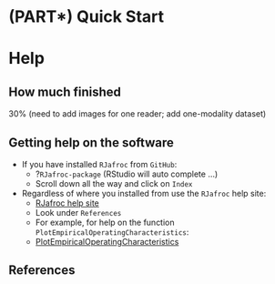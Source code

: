 # (PART\*) Quick Start {-}

# Help {#quick-start-help}



## How much finished {#quick-start-help-how-much-finished}
30% (need to add images for one reader; add one-modality dataset)


## Getting help on the software {#quick-start-help-getting-help}
* If you have installed `RJafroc` from `GitHub`:
    + ?`RJafroc-package` (RStudio will auto complete ...)
    + Scroll down all the way and click on `Index`
* Regardless of where you installed from use the `RJafroc` help site:
    + [RJafroc help site](https://dpc10ster.github.io/RJafroc/)
    + Look under `References` 
    + For example, for help on the function `PlotEmpiricalOperatingCharacteristics`:
    + [PlotEmpiricalOperatingCharacteristics](https://dpc10ster.github.io/RJafroc/reference/PlotEmpiricalOperatingCharacteristics.html)



## References {#quick-start-help-references}
